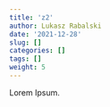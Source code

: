 ```yaml
---
title: 'z2'
author: Lukasz Rabalski
date: '2021-12-28'
slug: []
categories: []
tags: []
weight: 5
---
```


Lorem Ipsum.
